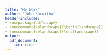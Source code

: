 ---
title: "My Work"
author: "John Karuitha"
header-includes:
- \usepackage{pdflscape}
- \newcommand{\blandscape}{\begin{landscape}}
- \newcommand{\elandscape}{\end{landscape}}
output: 
  pdf_document:
    toc: true
---

\blandscape

